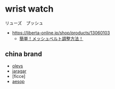 # wrist watch

リューズ　プッシュ

- https://liberta-online.jp/shop/products/13060103
  - [ 簡単！メッシュベルト調整方法！ ](https://ameblo.jp/libenhamginza/entry-12377817394.html)

## china brand

- [olevs](https://olevswatches.com)
- [jaragar](https://www.watchetc.com/brand/jaragar-watches/)
- [ficce]
- [aesop](https://aesop.tokyo/products/aesop-7040g)

